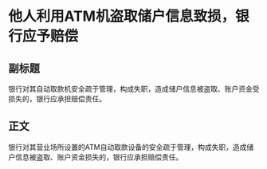 # 他人利用ATM机盗取储户信息致损，银行应予赔偿
## 副标题
银行对其自动取款机安全疏于管理，构成失职，造成储户信息被盗取、账户资金受损失的，银行应承担赔偿责任。
## 正文
银行对其营业场所设置的ATM自动取款设备的安全疏于管理，构成失职，造成储户信息被盗取、账户资金损失的，银行应承担赔偿责任。